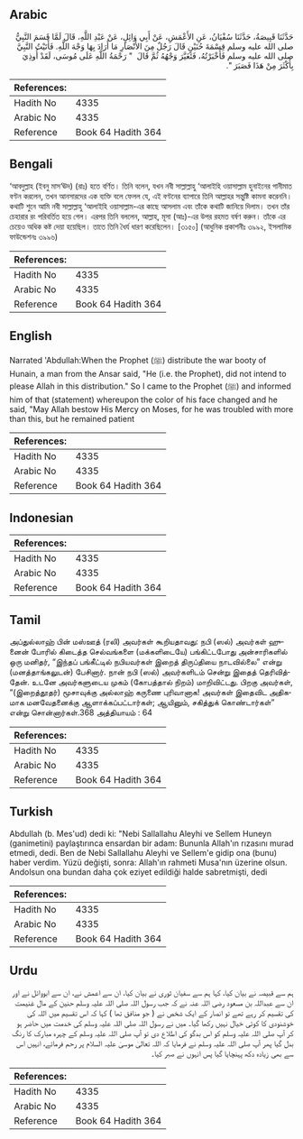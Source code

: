 ## Arabic


<div dir="rtl" lang="ar" style={{fontSize:'larger',backgroundColor:'#f8f9fa',padding:20}}>
حَدَّثَنَا قَبِيصَةُ، حَدَّثَنَا سُفْيَانُ، عَنِ الأَعْمَشِ، عَنْ أَبِي وَائِلٍ، عَنْ عَبْدِ اللَّهِ، قَالَ لَمَّا قَسَمَ النَّبِيُّ صلى الله عليه وسلم قِسْمَةَ حُنَيْنٍ قَالَ رَجُلٌ مِنَ الأَنْصَارِ مَا أَرَادَ بِهَا وَجْهَ اللَّهِ‏.‏ فَأَتَيْتُ النَّبِيَّ صلى الله عليه وسلم فَأَخْبَرْتُهُ، فَتَغَيَّرَ وَجْهُهُ ثُمَّ قَالَ ‏ "‏ رَحْمَةُ اللَّهِ عَلَى مُوسَى، لَقَدْ أُوذِيَ بِأَكْثَرَ مِنْ هَذَا فَصَبَرَ ‏"‏‏.‏
</div>
<div style={{backgroundColor:'#f8f9fa',padding:20, marginBottom: 10}}><table> <thead> <tr> <th>References:</th> <th></th> </tr> </thead> <tbody><tr><td>Hadith No</td><td>4335</td></tr><tr><td>Arabic No</td><td>4335</td></tr><tr><td>Reference</td><td>Book 64 Hadith 364</td></tr></tbody></table></div>

## Bengali


<div dir="ltr" lang="bn" style={{fontSize:'larger',backgroundColor:'#f8f9fa',padding:20}}>
‘আবদুল্লাহ (ইবনু মাস‘ঊদ) (রাঃ) হতে বর্ণিত। তিনি বলেন, যখন নবী সাল্লাল্লাহু ‘আলাইহি ওয়াসাল্লাম হুনাইনের গানীমাত বণ্টন করলেন, তখন আনসারদের এক ব্যক্তি বলে ফেলল যে, এই বণ্টনের ব্যাপারে তিনি আল্লাহর সন্তুষ্টি কামনা করেননি। কথাটি শুনে আমি নবী সাল্লাল্লাহু ‘আলাইহি ওয়াসাল্লাম-এর কাছে আসলাম এবং তাঁকে কথাটি জানিয়ে দিলাম। তখন তাঁর চেহারার রং পরিবর্তিত হয়ে গেল। এরপর তিনি বললেন, আল্লাহ, মূসা (আঃ)-এর উপর রহমত বর্ষণ করুন। তাঁকে এর চেয়েও অধিক কষ্ট দেয়া হয়েছিল। তাতে তিনি ধৈর্য ধারণ করেছিলেন। [৩১৫০] (আধুনিক প্রকাশনীঃ ৩৯৯২, ইসলামিক ফাউন্ডেশনঃ ৩৯৯৬)
</div>
<div style={{backgroundColor:'#f8f9fa',padding:20, marginBottom: 10}}><table> <thead> <tr> <th>References:</th> <th></th> </tr> </thead> <tbody><tr><td>Hadith No</td><td>4335</td></tr><tr><td>Arabic No</td><td>4335</td></tr><tr><td>Reference</td><td>Book 64 Hadith 364</td></tr></tbody></table></div>

## English


<div dir="ltr" lang="en" style={{fontSize:'larger',backgroundColor:'#f8f9fa',padding:20}}>
Narrated 'Abdullah:When the Prophet (ﷺ) distribute the war booty of Hunain, a man from the Ansar said, "He (i.e. the Prophet), did not intend to please Allah in this distribution." So I came to the Prophet (ﷺ) and informed him of that (statement) whereupon the color of his face changed and he said, "May Allah bestow His Mercy on Moses, for he was troubled with more than this, but he remained patient
</div>
<div style={{backgroundColor:'#f8f9fa',padding:20, marginBottom: 10}}><table> <thead> <tr> <th>References:</th> <th></th> </tr> </thead> <tbody><tr><td>Hadith No</td><td>4335</td></tr><tr><td>Arabic No</td><td>4335</td></tr><tr><td>Reference</td><td>Book 64 Hadith 364</td></tr></tbody></table></div>

## Indonesian


<div dir="ltr" lang="id" style={{fontSize:'larger',backgroundColor:'#f8f9fa',padding:20}}>

</div>
<div style={{backgroundColor:'#f8f9fa',padding:20, marginBottom: 10}}><table> <thead> <tr> <th>References:</th> <th></th> </tr> </thead> <tbody><tr><td>Hadith No</td><td>4335</td></tr><tr><td>Arabic No</td><td>4335</td></tr><tr><td>Reference</td><td>Book 64 Hadith 364</td></tr></tbody></table></div>

## Tamil


<div dir="ltr" lang="ta" style={{fontSize:'larger',backgroundColor:'#f8f9fa',padding:20}}>
அப்துல்லாஹ் பின் மஸ்ஊத் (ரலி) அவர்கள் கூறியதாவது: நபி (ஸல்) அவர்கள் ஹுனைன் போரில் கிடைத்த செல்வங்களை (மக்களிடையே) பங்கிட்டபோது அன்சாரிகளில் ஒரு மனிதர், “இந்தப் பங்கீட்டில் நபியவர்கள் இறைத் திருப்தியை நாடவில்லை” என்று (மனத்தாங்கலுடன்) பேசினார். நான் நபி (ஸல்) அவர்களிடம் சென்று இதைத் தெரிவித்தேன். உடனே அவர்களுடைய முகம் (கோபத்தால் நிறம்) மாறிவிட்டது. பிறகு அவர்கள், “(இறைத்தூதர்) மூசாவுக்கு அல்லாஹ் கருணை புரிவானாக! அவர்கள் இதைவிட அதிகமாக மனவேதனைக்கு ஆளாக்கப்பட்டார்கள்; ஆயினும், சகித்துக் கொண்டார்கள்” என்று சொன்னார்கள்.368 அத்தியாயம் : 64
</div>
<div style={{backgroundColor:'#f8f9fa',padding:20, marginBottom: 10}}><table> <thead> <tr> <th>References:</th> <th></th> </tr> </thead> <tbody><tr><td>Hadith No</td><td>4335</td></tr><tr><td>Arabic No</td><td>4335</td></tr><tr><td>Reference</td><td>Book 64 Hadith 364</td></tr></tbody></table></div>

## Turkish


<div dir="ltr" lang="tr" style={{fontSize:'larger',backgroundColor:'#f8f9fa',padding:20}}>
Abdullah (b. Mes'ud) dedi ki: "Nebi Sallallahu Aleyhi ve Sellem Huneyn (ganimetini) paylaştırınca ensardan bir adam: Bununla Allah'ın rızasını murad etmedi, dedi. Ben de Nebi Sallallahu Aleyhi ve Sellem'e gidip ona (bunu) haber verdim. Yüzü değişti, sonra: Allah'ın rahmeti Musa'nın üzerine olsun. Andolsun ona bundan daha çok eziyet edildiği halde sabretmişti, dedi
</div>
<div style={{backgroundColor:'#f8f9fa',padding:20, marginBottom: 10}}><table> <thead> <tr> <th>References:</th> <th></th> </tr> </thead> <tbody><tr><td>Hadith No</td><td>4335</td></tr><tr><td>Arabic No</td><td>4335</td></tr><tr><td>Reference</td><td>Book 64 Hadith 364</td></tr></tbody></table></div>

## Urdu


<div dir="rtl" lang="ur" style={{fontSize:'larger',backgroundColor:'#f8f9fa',padding:20}}>
ہم سے قبیصہ نے بیان کیا، کہا ہم سے سفیان ثوری نے بیان کیا، ان سے اعمش نے، ان سے ابووائل نے اور ان سے عبداللہ بن مسعود رضی اللہ عنہ نے کہ جب رسول اللہ صلی اللہ علیہ وسلم حنین کے مال غنیمت کی تقسیم کر رہے تھے تو انصار کے ایک شخص نے ( جو منافق تھا ) کہا کہ اس تقسیم میں اللہ کی خوشنودی کا کوئی خیال نہیں رکھا گیا۔ میں نے رسول اللہ صلی اللہ علیہ وسلم کی خدمت میں حاضر ہو کر آپ صلی اللہ علیہ وسلم کو اس بدگو کی اطلاع دی تو آپ صلی اللہ علیہ وسلم کے چہرہ مبارک کا رنگ بدل گیا پھر آپ صلی اللہ علیہ وسلم نے فرمایا کہ اللہ تعالیٰ موسیٰ علیہ السلام پر رحم فرمائے، انہیں اس سے بھی زیادہ دکھ پہنچایا گیا پس انہوں نے صبر کیا۔
</div>
<div style={{backgroundColor:'#f8f9fa',padding:20, marginBottom: 10}}><table> <thead> <tr> <th>References:</th> <th></th> </tr> </thead> <tbody><tr><td>Hadith No</td><td>4335</td></tr><tr><td>Arabic No</td><td>4335</td></tr><tr><td>Reference</td><td>Book 64 Hadith 364</td></tr></tbody></table></div>